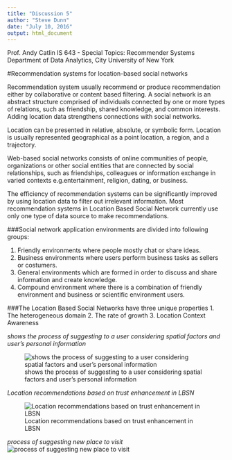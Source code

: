 ---
title: "Discussion 5"
author: "Steve Dunn"
date: "July 10, 2016"
output: html_document
---
Prof. Andy Catlin
IS 643 - Special Topics: Recommender Systems
Department of Data Analytics, City University of New York

#Recommendation systems for location-based social networks 

Recommendation system usually recommend or produce recommendation either by collaborative or content based filtering.
A social network is an abstract structure comprised of individuals connected by one or more types of relations, such as friendship, shared knowledge, and common interests. 
Adding location data strengthens connections with social networks.

Location can be presented in relative, absolute, or symbolic form. Location is usually represented geographical as a point location, a region, and a trajectory.

Web-based social networks consists of online communities of people, organizations or other social entities that are connected by social relationships, such as friendships, colleagues or information exchange in varied contexts e.g.entertainment, religion, dating, or business.

The efficiency of recommendation systems can be significantly improved by using location data to filter out irrelevant information. Most recommendation systems in Location Based Social Network currently use only one type of data source to make recommendations.

###Social network application environments are divided into following groups: 

1. Friendly environments where people mostly chat or share ideas. 
2. Business environments where users perform business tasks as sellers or costumers. 
3. General environments which are formed in order to discuss and share information and create knowledge. 
4. Compound environment where there is a combination of friendly environment and business or scientific environment users. 

###The Location Based Social Networks have three unique properties 
1.	The heterogeneous domain
2.	The rate of growth
3.	Location Context Awareness

*shows the process of suggesting to a user considering spatial factors and user's personal information*

![shows the process of suggesting to a user considering spatial factors and user's personal
information](Fig2.png)

*Location recommendations based on trust enhancement in LBSN*

![Location recommendations based on trust enhancement in LBSN](CIN2016-1291358.008.jpg)

*process of suggesting new place to visit*
![process of suggesting new place to visit](figure1.png)